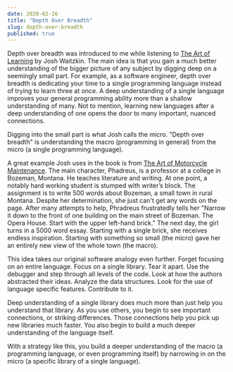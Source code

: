 ```yaml
---
date: 2020-02-16
title: "Depth Over Breadth"
slug: depth-over-breadth
published: true
---
```

Depth over breadth was introduced to me while listening to [The Art of Learning](https://www.amazon.com/Art-Learning-Journey-Optimal-Performance-ebook/dp/B000QCQ970) by Josh Waitzkin. 
The main idea is that you gain a much better understanding of the bigger picture of any subject by digging deep on a seemingly small part. For example, as a software engineer, depth over breadth is dedicating your time to a single programming language instead of trying to learn three at once. A deep understanding of a single language improves your general programming ability more than a shallow understanding of many. Not to mention, learning new languages after a deep understanding of one opens the door to many important, nuanced connections. 

Digging into the small part is what Josh calls the micro. "Depth over breadth" is understanding the macro (programming in general) from the micro (a single programming language). 

A great example Josh uses in the book is from [The Art of Motorcycle Maintenance](https://www.amazon.com/Zen-Art-Motorcycle-Maintenance-Inquiry/dp/0060839872/ref=sr_1_2?crid=5B53JPNMK4KC&dchild=1&keywords=the+art+of+motorcycle+maintenance&qid=1595588821&s=books&sprefix=The+art+of+motor%2Cstripbooks%2C142&sr=1-2). The main character, Phadreus, is a professor at a college in Bozeman, Montana. He teaches literature and writing. At one point, a notably hard working student is stumped with writer’s block. The assignment is to write 500 words about Bozeman, a small town in rural Montana. Despite her determination, she just can't get any words on the page. After many attempts to help, Phradreus frustratedly tells her "Narrow it down to the front of one building on the main street of Bozeman. The Opera House. Start with the upper left-hand brick." The next day, the girl turns in a 5000 word essay. Starting with a single brick, she receives endless inspiration. Starting with something so small (the micro) gave her an entirely new view of the whole town (the macro).

This idea takes our original software analogy even further. Forget focusing on an entire language. Focus on a single library. Tear it apart. Use the debugger and step through all levels of the code. Look at how the authors abstracted their ideas. Analyze the data structures. Look for the use of language specific features. Contribute to it.

Deep understanding of a single library does much more than just help you understand that library. As you use others, you begin to see important connections, or striking differences. Those connections help you pick up new libraries much faster. You also begin to build a much deeper understanding of the language itself.  

With a strategy like this, you build a deeper understanding of the macro (a programming language, or even programming itself) by narrowing in on the micro (a specific library of a single language). 


[^1]: [The Art of Learning](https://www.amazon.com/Art-Learning-Journey-Optimal-Performance-ebook/dp/B000QCQ970)
